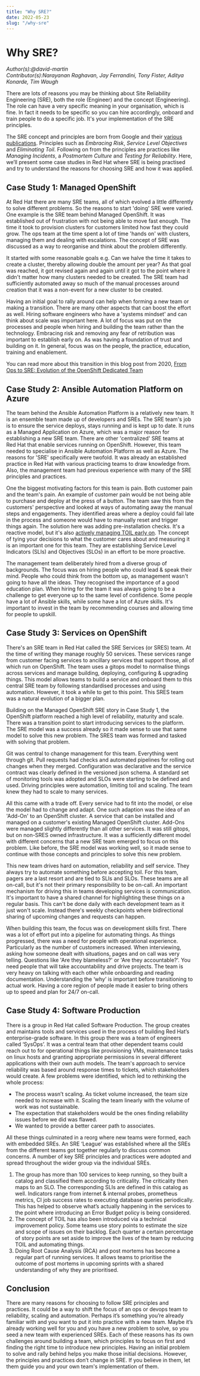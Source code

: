 ```yaml
---
title: "Why SRE?"
date: 2022-05-23
slug: "/why-sre"
---
```


# Why SRE?
*Author(s):@david-martin*<br/>
*Contributor(s):Narayanan Raghavan, Jay Ferrandini, Tony Fister, Aditya Konarde, Tim Waugh*<br/>

There are lots of reasons you may be thinking about Site Reliability Engineering (SRE), both the role (Engineer) and the concept (Engineering).
The role can have a very specific meaning in your organisation, which is fine.
In fact it needs to be specific so you can hire accordingly, onboard and train people to do a specific job.
It's your implementation of the SRE principles.

The SRE concept and principles are born from Google and their [various publications][1].
Principles such as *Embracing Risk*, *Service Level Objectives* and *Eliminating Toil*.
Following on from the principles are practices like *Managing Incidents*, a *Postmortem Culture* and *Testing for Reliability*.
Here, we’ll present some case studies in Red Hat where SRE is being practised and try to understand the reasons for choosing SRE and how it was applied.

## Case Study 1: Managed OpenShift

At Red Hat there are many SRE teams, all of which evolved a little differently to solve different problems.
So the reasons to start 'doing' SRE were varied.
One example is the SRE team behind Managed OpenShift.
It was established out of frustration with not being able to move fast enough.
The time it took to provision clusters for customers limited how fast they could grow.
The ops team at the time spent a lot of time 'hands on' with clusters, managing them and dealing with escalations.
The concept of SRE was discussed as a way to reorganise and think about the problem differently.

It started with some reasonable goals e.g. Can we halve the time it takes to create a cluster, thereby allowing double the amount per year?
As that goal was reached, it got revised again and again until it got to the point where it didn't matter how many clusters needed to be created.
The SRE team had sufficiently automated away so much of the manual processes around creation that it was a non-event for a new cluster to be created.

Having an initial goal to rally around can help when forming a new team or making a transition.
There are many other aspects that can boost the effort as well.
Hiring software engineers who have a 'systems mindset' and can think about scale was important here.
A lot of focus was put on the processes and people when hiring and building the team rather than the technology.
Embracing risk and removing any fear of retribution was important to establish early on.
As was having a foundation of trust and building on it.
In general, focus was on the people, the practice, education, training and enablement.

You can read more about this transition in this blog post from 2020, [From Ops to SRE: Evolution of the OpenShift Dedicated Team][2]

## Case Study 2: Ansible Automation Platform on Azure

The team behind the Ansible Automation Platform is a relatively new team.
It is an ensemble team made up of developers and SREs.
The SRE team's job is to ensure the service deploys, stays running and is kept up to date.
It runs as a Managed Application on Azure, which was a major reason for establishing a new SRE team.
There are other 'centralized' SRE teams at Red Hat that enable services running on OpenShift.
However, this team needed to specialise in Ansible Automation Platform as well as Azure.
The reasons for 'SRE' specifically were twofold.
It was already an established practice in Red Hat with various practicing teams to draw knowledge from.
Also, the management team had previous experience with many of the SRE principles and practices.

One the biggest motivating factors for this team is pain.
Both customer pain and the team's pain.
An example of customer pain would be not being able to purchase and deploy at the press of a button.
The team saw this from the customers' perspective and looked at ways of automating away the manual steps and engagements.
They identified areas where a deploy could fail late in the process and someone would have to manually reset and trigger things again.
The solution here was adding pre-installation checks.
It's a reactive model, but it's also [actively managing TOIL early on](https://github.com/operate-first/sre/blob/main/sre_maturity.md#toil-management-and-operational-improvements).
The concept of tying your decisions to what the customer cares about and measuring it is an important one for this team.
They are establishing Service Level Indicators (SLIs) and Objectives (SLOs) in an effort to be more proactive.

The management team deliberately hired from a diverse group of backgrounds.
The focus was on hiring people who could lead & speak their mind.
People who could think from the bottom up, as management wasn't going to have all the ideas.
They recognised the importance of a good education plan.
When hiring for the team it was always going to be a challenge to get everyone up to the same level of confidence.
Some people have a lot of Ansible skills, while some have a lot of Azure skills.
It's important to invest in the team by recommending courses and allowing time for people to upskill.

## Case Study 3: Services on OpenShift

There's an SRE team in Red Hat called the SRE Services (or SRES) team.
At the time of writing they manage roughly 50 services.
These services range from customer facing services to ancillary services that support those, all of which run on OpenShift.
The team uses a gitops model to normalise things across services and manage building, deploying, configuring & upgrading things.
This model allows teams to build a service and onboard them to this central SRE team by following standardised processes and using automation.
However, it took a while to get to this point. This SRES team was a natural evolution of a bigger plan.

Building on the Managed OpenShift SRE story in Case Study 1, the OpenShift platform reached a high level of reliability, maturity and scale.
There was a transition point to start introducing services to the platform.
The SRE model was a success already so it made sense to use that same model to solve this new problem.
The SRES team was formed and tasked with solving that problem.

Git was central to change management for this team.
Everything went through git.
Pull requests had checks and automated pipelines for rolling out changes when they merged.
Configuration was declarative and the service contract was clearly defined in the versioned json schema.
A standard set of monitoring tools was adopted and SLOs were starting to be defined and used.
Driving principles were automation, limiting toil and scaling.
The team knew they had to scale to many services.

All this came with a trade off.
Every service had to fit into the model, or else the model had to change and adapt.
One such adaption was the idea of an 'Add-On' to an OpenShift cluster.
A service that can be installed and managed on a customer's existing Managed OpenShift cluster.
Add-Ons were managed slightly differently than all other services.
It was still gitops, but on non-SRES owned infrastructure.
It was a sufficiently different model with different concerns that a new SRE team emerged to focus on this problem.
Like before, the SRE model was working well, so it made sense to continue with those concepts and principles to solve this new problem.

This new team drives hard on automation, reliability and self service.
They always try to automate something before accepting toil.
For this team, pagers are a last resort and are tied to SLIs and SLOs.
These teams are all on-call, but it's not their primary responsibility to be on-call.
An important mechanism for driving this in teams developing services is communication.
It's important to have a shared channel for highlighting these things on a regular basis.
This can't be done daily with each development team as it just won't scale.
Instead there's weekly checkpoints where bidirectional sharing of upcoming changes and requests can happen.

When building this team, the focus was on development skills first.
There was a lot of effort put into a pipeline for automating things.
As things progressed, there was a need for people with operational experience.
Particularly as the number of customers increased.
When interviewing, asking how someone dealt with situations, pages and on call was very telling.
Questions like 'Are they blameless?' or 'Are they accountable?'.
You need people that will take accountability and drive projects.
The team is very heavy on talking with each other while onboarding and reading documentation.
Understanding the ‘why’ is important before transitioning to actual work.
Having a core region of people made it easier to bring others up to speed and plan for 24/7 on-call.

## Case Study 4: Software Production

There is a group in Red Hat called Software Production.
The group creates and maintains tools and services used in the process of building Red Hat’s enterprise-grade software.
In this group there was a team of engineers called ‘SysOps’.
It was a central team that other dependent teams could reach out to for operational things like provisioning VMs, maintenance tasks on linux hosts and granting appropriate permissions in several different applications with their own auth models.
The team's approach to service reliability was based around response times to tickets, which stakeholders would create.
A few problems were identified, which led to rethinking the whole process:

* The process wasn’t scaling. As ticket volume increased, the team size needed to increase with it. Scaling the team linearly with the volume of work was not sustainable.
* The expectation that stakeholders would be the ones finding reliability issues before we did was flawed.
* We wanted to provide a better career path to associates.

All these things culminated in a reorg where new teams were formed, each with embedded SREs.
An SRE ‘League’ was established where all the SREs from the different teams got together regularly to discuss common concerns.
A number of key SRE principles and practices were adopted and spread throughout the wider group via the individual SREs.

1. The group has more than 100 services to keep running, so they built a catalog and classified them according to criticality. The criticality then maps to an SLO. The corresponding SLIs are defined in this catalog as well. Indicators range from internet & internal probes, prometheus metrics, CI job success rates to executing database queries periodically. This has helped to observe what’s actually happening in the services to the point where introducing an Error Budget policy is being considered.
1. The concept of TOIL has also been introduced via a technical improvement policy. Some teams use story points to estimate the size and scope of issues on their backlog. Each quarter a certain percentage of story points are set aside to improve the lives of the team by reducing TOIL and automating things.
1. Doing Root Cause Analysis (RCA) and post mortems has become a regular part of running services. It allows teams to prioritise the outcome of post mortems in upcoming sprints with a shared understanding of why they are prioritised.

## Conclusion

There are many reasons for choosing to follow SRE principles and practices.
It could be a way to shift the focus of an ops or devops team to reliability, scaling and automation.
Perhaps it’s something you’re already familiar with and you want to put it into practice with a new team.
Maybe it’s already working well for you and you have a new problem to solve, so you seed a new team with experienced SREs.
Each of these reasons has its own challenges around building a team, which principles to focus on first and finding the right time to introduce new principles.
Having an initial problem to solve and rally behind helps you make those initial decisions.
However, the principles and practices don’t change in SRE.
If you believe in them, let them guide you and your own team's implementation of them.

[1]: https://sre.google
[2]: https://cloud.redhat.com/blog/from-ops-to-sre-evolution-of-the-openshift-dedicated-team
